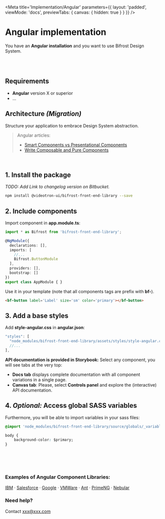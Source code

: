 

<Meta
    title='Implementation/Angular'
    parameters={{
        layout: 'padded',
        viewMode: 'docs',
        previewTabs: { canvas: { hidden: true } }
    }}
/>

# Angular implementation
You have an **Angular installation** and you want to use Bifrost Design System.

<br/><br/>

## Requirements
- **Angular** version X or superior
- ...

## Architecture _(Migration)_
Structure your application to embrace Design System abstraction.
> Angular articles:
> - [Smart Components vs Presentational Components](https://blog.angular-university.io/angular-2-smart-components-vs-presentation-components-whats-the-difference-when-to-use-each-and-why/)
> - [Write Composable and Pure Components](https://medium.com/@jtomaszewski/how-to-write-good-composable-and-pure-components-in-angular-2-1756945c0f5b)

<br/>

## 1. Install the package
_TODO: Add Link to changelog version on Bitbucket._
```bash
npm install @videotron-ui/bifrost-front-end-library --save
```


## 2. Include components
Import component in **app.module.ts**:

```ts
import * as Bifrost from 'bifrost-front-end-library';

@NgModule({
  declarations: [],
  imports: [
    //...
    Bifrost.ButtonModule
  ],
  providers: [],
  bootstrap: []
})
export class AppModule { }
```

Use it in your template (note that all components tags are prefix with **bf-**).
```html
<bf-button label='Label' size='sm' color='primary'></bf-button>
```

## 3. Add a base styles
Add **style-angular.css** in **angular.json**:
```ts
"styles": [
  "node_modules/bifrost-front-end-library/assets/styles/style-angular.css",
  //...
],
```

**API documentation is provided in Storybook:**
Select any component, you will see tabs at the very top:
- **Docs tab** displays complete documentation with all component variations in a single page.
- **Canvas tab**: Please, select **Controls panel** and explore the (interactive) API documentation.

## 4. _Optional:_ Access global SASS variables
Furthermore, you will be able to import variables in your sass files:
```css
@import 'node_modules/bifrost-front-end-library/source/globals/_variables.scss'

body {
    background-color: $primary;
}
```

<br/><br/><br/>

### Examples of Angular Component Libraries:
[IBM](https://angular.carbondesignsystem.com/?path=/story/components-skeleton--skeleton-placeholder)
· [Salesforce](http://ng-lightning.github.io/ng-lightning/#/get-started)
· [Google](https://material.angular.io/)
· [VMWare](https://clarity.design/documentation/get-started)
· [Ant](https://ng.ant.design/docs/introduce/en)
· [PrimeNG]( https://www.primefaces.org/primeng/)
· [Nebular](https://akveo.github.io/nebular/)

### Need help?
Contact xxx@xxx.com
